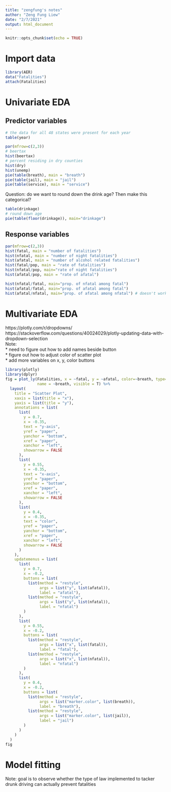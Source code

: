```yaml
---
title: "zengfung's notes"
author: "Zeng Fung Liew"
date: "2/7/2021"
output: html_document
---
```


```r
knitr::opts_chunk$set(echo = TRUE)
```

# Import data
```r
library(AER)
data("Fatalities")
attach(Fatalities)
```

# Univariate EDA
## Predictor variables
```r
# the data for all 48 states were present for each year
table(year)
```

```r
par(mfrow=c(2,3))
# beertax
hist(beertax)
# percent residing in dry counties
hist(dry)
hist(unemp)
pie(table(breath), main = "breath")
pie(table(jail), main = "jail")
pie(table(service), main = "service")
```

Question: do we want to round down the drink age? Then make this categorical?
```r
table(drinkage)
# round down age
pie(table(floor(drinkage)), main="drinkage")
```

## Response variables
```r
par(mfrow=c(2,3))
hist(fatal, main = "number of fatalities")
hist(nfatal, main = "number of night fatalities")
hist(afatal, main = "number of alcohol related fatalities")
hist(fatal/pop, main = "rate of fatalities")
hist(nfatal/pop, main="rate of night fatalities")
hist(afatal/pop, main = "rate of afatal")

hist(nfatal/fatal, main="prop. of nfatal among fatal")
hist(afatal/fatal, main="prop. of afatal among fatal")
hist(afatal/nfatal, main="prop. of afatal among nfatal") # doesn't work
```

# Multivariate EDA
https://plotly.com/r/dropdowns/ <br>
https://stackoverflow.com/questions/40024029/plotly-updating-data-with-dropdown-selection <br>
Note: <br>
* need to figure out how to add names beside button <br>
* figure out how to adjust color of scatter plot <br>
* add more variables on x, y, color buttons
```r
library(plotly)
library(dplyr)
fig = plot_ly(Fatalities, x = ~fatal, y = ~afatal, color=~breath, type="scatter",
              name = ~breath, visible = T) %>%
  layout(
    title = "Scatter Plot",
    xaxis = list(title = "x"),
    yaxis = list(title = "y"),
    annotations = list(
      list(
        y = 0.7,
        x = -0.35,
        text = "y-axis",
        yref = "paper",
        yanchor = "bottom",
        xref = "paper",
        xanchor = "left",
        showarrow = FALSE
      ),
      list(
        y = 0.55,
        x = -0.35,
        text = "x-axis",
        yref = "paper",
        yanchor = "bottom",
        xref = "paper",
        xanchor = "left",
        showarrow = FALSE
      ),
      list(
        y = 0.4,
        x = -0.35,
        text = "color",
        yref = "paper",
        yanchor = "bottom",
        xref = "paper",
        xanchor = "left",
        showarrow = FALSE
      )
    ),
    updatemenus = list(
      list(
        y = 0.7,
        x = -0.2,
        buttons = list(
          list(method = "restyle",
               args = list("y", list(afatal)),
               label = "afatal"),
          list(method = "restyle",
               args = list("y", list(nfatal)),
               label = "nfatal")
        )
      ),
      list(
        y = 0.55,
        x = -0.2,
        buttons = list(
          list(method = "restyle",
               args = list("x", list(fatal)),
               label = "fatal"),
          list(method = "restyle",
               args = list("x", list(nfatal)),
               label = "nfatal")
        )
      ),
      list(
        y = 0.4,
        x = -0.2,
        buttons = list(
          list(method = "restyle",
               args = list("marker.color", list(breath)),
               label = "breath"),
          list(method = "restyle",
               args = list("marker.color", list(jail)),
               label = "jail")
        )
      )
    )
  )
fig
```

# Model fitting
Note: goal is to observe whether the type of law implemented to tacker drunk driving can actually prevent fatalities
```r
```
